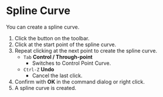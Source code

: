 
# Spline Curve

<Reference shortcut="" command="Spline Curve" button="Toolbar" />

You can create a spline curve.

1. Click the button on the toolbar.
2. Click at the start point of the spline curve.
3. Repeat clicking at the next point to create the spline curve.
   - `Tab` **Control / Through-point**
      - Switches to Control Point Curve.
   - `Ctrl-Z` **Undo**
      - Cancel the last click.
4. Confirm with **OK** in the command dialog or right click.
5. A spline curve is created.